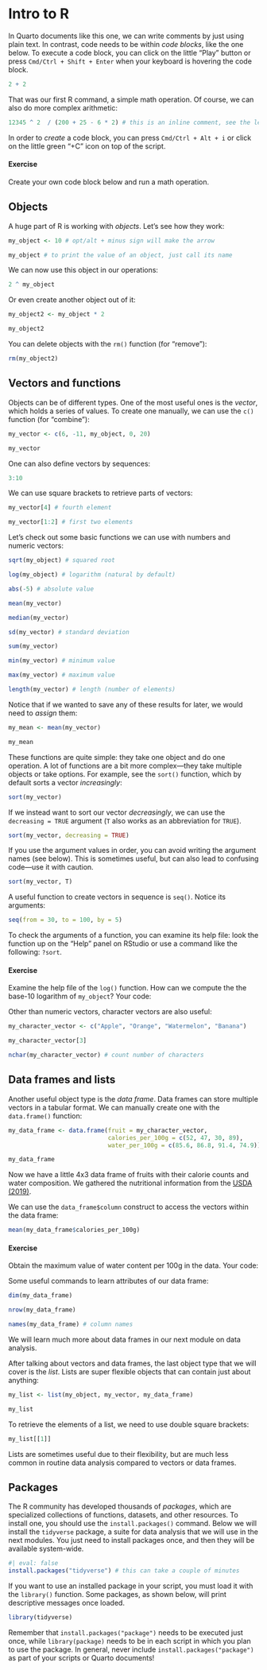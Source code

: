 # Intro to R

In Quarto documents like this one, we can write comments by just using plain text. In contrast, code needs to be within *code blocks*, like the one below. To execute a code block, you can click on the little "Play" button or press `Cmd/Ctrl + Shift + Enter` when your keyboard is hovering the code block.

```r
2 + 2
```

That was our first R command, a simple math operation. Of course, we can also do more complex arithmetic:

```r
12345 ^ 2  / (200 + 25 - 6 * 2) # this is an inline comment, see the leading "#"
```

In order to *create* a code block, you can press `Cmd/Ctrl + Alt + i` or click on the little green "+C" icon on top of the script.

::: callout-note
#### Exercise

Create your own code block below and run a math operation.
:::

## Objects

A huge part of R is working with *objects*. Let's see how they work:

```r
my_object <- 10 # opt/alt + minus sign will make the arrow 
```

```r
my_object # to print the value of an object, just call its name
```

We can now use this object in our operations:

```r
2 ^ my_object
```

Or even create another object out of it:

```r
my_object2 <- my_object * 2
```

```r
my_object2
```

You can delete objects with the `rm()` function (for "remove"):

```r
rm(my_object2)
```

## Vectors and functions

Objects can be of different types. One of the most useful ones is the *vector*, which holds a series of values. To create one manually, we can use the `c()` function (for "combine"):

```r
my_vector <- c(6, -11, my_object, 0, 20)
```

```r
my_vector
```

One can also define vectors by sequences:

```r
3:10
```

We can use square brackets to retrieve parts of vectors:

```r
my_vector[4] # fourth element
```

```r
my_vector[1:2] # first two elements
```

Let's check out some basic functions we can use with numbers and numeric vectors:

```r
sqrt(my_object) # squared root
```

```r
log(my_object) # logarithm (natural by default)
```

```r
abs(-5) # absolute value
```

```r
mean(my_vector)
```

```r
median(my_vector)
```

```r
sd(my_vector) # standard deviation
```

```r
sum(my_vector)
```

```r
min(my_vector) # minimum value
```

```r
max(my_vector) # maximum value
```

```r
length(my_vector) # length (number of elements)
```

Notice that if we wanted to save any of these results for later, we would need to *assign* them:

```r
my_mean <- mean(my_vector)
```

```r
my_mean
```

These functions are quite simple: they take one object and do one operation. A lot of functions are a bit more complex---they take multiple objects or take options. For example, see the `sort()` function, which by default sorts a vector *increasingly*:

```r
sort(my_vector)
```

If we instead want to sort our vector *decreasingly*, we can use the `decreasing = TRUE` argument (`T` also works as an abbreviation for `TRUE`).

```r
sort(my_vector, decreasing = TRUE)
```

::: callout-tip
If you use the argument values in order, you can avoid writing the argument names (see below). This is sometimes useful, but can also lead to confusing code---use it with caution.

```r
sort(my_vector, T)
```
:::

A useful function to create vectors in sequence is `seq()`. Notice its arguments:

```r
seq(from = 30, to = 100, by = 5)
```

To check the arguments of a function, you can examine its help file: look the function up on the "Help" panel on RStudio or use a command like the following: `?sort`.

::: callout-note
#### Exercise

Examine the help file of the `log()` function. How can we compute the the base-10 logarithm of `my_object`? Your code:
:::

Other than numeric vectors, character vectors are also useful:

```r
my_character_vector <- c("Apple", "Orange", "Watermelon", "Banana")
```

```r
my_character_vector[3]
```

```r
nchar(my_character_vector) # count number of characters
```

## Data frames and lists

Another useful object type is the *data frame*. Data frames can store multiple vectors in a tabular format. We can manually create one with the `data.frame()` function:

```r
my_data_frame <- data.frame(fruit = my_character_vector,
                            calories_per_100g = c(52, 47, 30, 89),
                            water_per_100g = c(85.6, 86.8, 91.4, 74.9))
```

```r
my_data_frame
```

Now we have a little 4x3 data frame of fruits with their calorie counts and water composition. We gathered the nutritional information from the [USDA (2019)](https://fdc.nal.usda.gov/).

We can use the `data_frame$column` construct to access the vectors within the data frame:

```r
mean(my_data_frame$calories_per_100g)
```

::: callout-note
#### Exercise

Obtain the maximum value of water content per 100g in the data. Your code:
:::

Some useful commands to learn attributes of our data frame:

```r
dim(my_data_frame)
```

```r
nrow(my_data_frame)
```

```r
names(my_data_frame) # column names
```

We will learn much more about data frames in our next module on data analysis.

After talking about vectors and data frames, the last object type that we will cover is the *list*. Lists are super flexible objects that can contain just about anything:

```r
my_list <- list(my_object, my_vector, my_data_frame)
```

```r
my_list
```

To retrieve the elements of a list, we need to use double square brackets:

```r
my_list[[1]]
```

Lists are sometimes useful due to their flexibility, but are much less common in routine data analysis compared to vectors or data frames.

## Packages

The R community has developed thousands of *packages*, which are specialized collections of functions, datasets, and other resources. To install one, you should use the `install.packages()` command. Below we will install the `tidyverse` package, a suite for data analysis that we will use in the next modules. You just need to install packages once, and then they will be available system-wide.

```r
#| eval: false
install.packages("tidyverse") # this can take a couple of minutes
```

If you want to use an installed package in your script, you must load it with the `library()` function. Some packages, as shown below, will print descriptive messages once loaded.

```r
library(tidyverse)
```

::: callout-warning
Remember that `install.packages("package")` needs to be executed just once, while `library(package)` needs to be in each script in which you plan to use the package. In general, never include `install.packages("package")` as part of your scripts or Quarto documents!
:::
